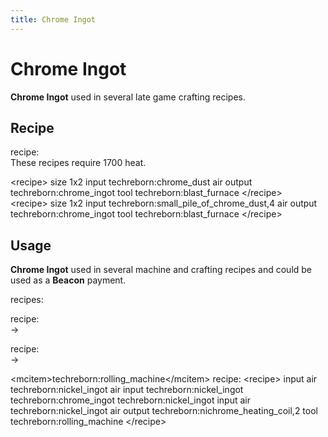 ```yaml
---
title: Chrome Ingot
---
```


<ItemImage file="chrome_ingot" alt="Ingots" size="200" />

# Chrome Ingot

**Chrome Ingot** used in several late game crafting recipes.

## Recipe

<CraftingTable recipe="input techreborn:chrome_nugget techreborn:chrome_nugget techreborn:chrome_nugget input techreborn:chrome_nugget techreborn:chrome_nugget techreborn:chrome_nugget input techreborn:chrome_nugget techreborn:chrome_nugget techreborn:chrome_nugget output techreborn:chrome_ingot"/>

<CraftingTable recipe="input air air air input air techreborn:chrome_storage_block air input air air air output techreborn:chrome_ingot,9"/>

<McItem slug="techreborn:blast_furnace" inline={true}/> recipe:\
These recipes require 1700 heat.

\<recipe\> size 1x2 input techreborn:chrome_dust air output techreborn:chrome_ingot tool techreborn:blast_furnace \</recipe\>\
\<recipe\> size 1x2 input techreborn:small_pile_of_chrome_dust,4 air output techreborn:chrome_ingot tool techreborn:blast_furnace \</recipe\>

## Usage

**Chrome Ingot** used in several machine and crafting recipes and could be used as a **Beacon** payment.

<McItem slug="minecraft:crafting_table" inline={true}/> recipes: 
<CraftingTable recipe="input techreborn:chrome_ingot techreborn:iridium_alloy_plate techreborn:chrome_ingot input techreborn:iridium_alloy_plate techreborn:lapotronic_orb techreborn:iridium_alloy_plate input techreborn:chrome_ingot techreborn:iridium_alloy_plate techreborn:chrome_ingot output techreborn:cloaking_device"/>

<CraftingTable recipe="input techreborn:chrome_ingot techreborn:chrome_ingot techreborn:chrome_ingot input techreborn:chrome_ingot techreborn:chrome_ingot techreborn:chrome_ingot input techreborn:chrome_ingot techreborn:chrome_ingot techreborn:chrome_ingot output techreborn:chrome_storage_block"/>

<CraftingTable recipe="input air techreborn:chrome_ingot air air air air air air air output techreborn:chrome_nugget,9"/>

<McItem slug="techreborn:compressor" inline={true}/> recipe:\
<McItem slug="techreborn:chrome_ingot" inline={true}/> -> <McItem slug="techreborn:chrome_plate" inline={true}/>

<McItem slug="techreborn:grinder" inline={true}/> recipe:\
<McItem slug="techreborn:chrome_ingot" inline={true}/> -> <McItem slug="techreborn:chrome_dust" inline={true}/>

\<mcitem\>techreborn:rolling_machine\</mcitem\> recipe: \<recipe\> input air techreborn:nickel_ingot air input techreborn:nickel_ingot techreborn:chrome_ingot techreborn:nickel_ingot input air techreborn:nickel_ingot air output techreborn:nichrome_heating_coil,2 tool techreborn:rolling_machine \</recipe\>
